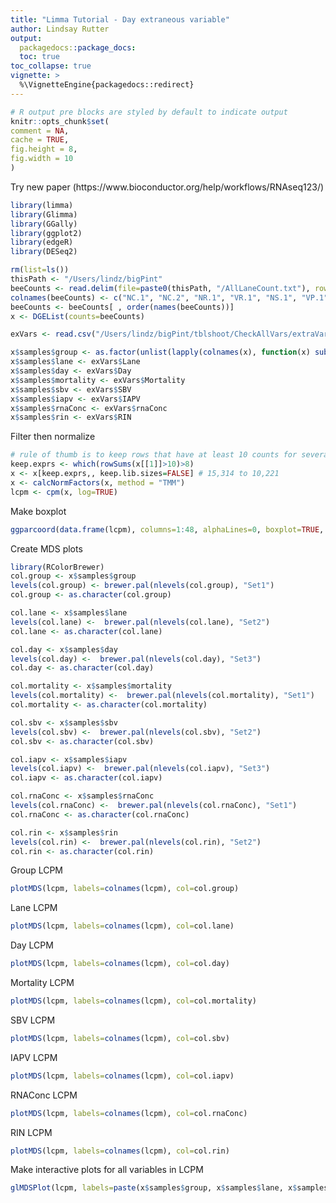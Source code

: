```yaml
---
title: "Limma Tutorial - Day extraneous variable"
author: Lindsay Rutter
output:
  packagedocs::package_docs:
  toc: true
toc_collapse: true
vignette: >
  %\VignetteEngine{packagedocs::redirect}
---
```

  
  <meta http-equiv="content-type" content="text/html;charset=utf-8" />
  
  ```r
# R output pre blocks are styled by default to indicate output
knitr::opts_chunk$set(
  comment = NA,
  cache = TRUE,
  fig.height = 8,
  fig.width = 10
)
```
Try new paper (https://www.bioconductor.org/help/workflows/RNAseq123/)

```r
library(limma)
library(Glimma)
library(GGally)
library(ggplot2)
library(edgeR)
library(DESeq2)

rm(list=ls())
thisPath <- "/Users/lindz/bigPint"
beeCounts <- read.delim(file=paste0(thisPath, "/AllLaneCount.txt"), row.names=1, stringsAsFactors = FALSE)
colnames(beeCounts) <- c("NC.1", "NC.2", "NR.1", "VR.1", "NS.1", "VP.1", "NS.2", "VR.2", "NP.1", "VP.2", "VC.1", "NP.2", "VP.3", "NP.3", "VS.1", "VS.2", "VC.2", "NC.3", "VP.4", "NC.4", "NR.2", "VC.3", "VC.4", "NP.4", "VR.3", "NC.5", "VS.3", "NP.5", "VC.5", "VS.4", "NS.3", "VS.5", "VP.5", "NR.3", "NR.4", "VC.6", "NS.4", "NC.6", "NP.6", "VR.4", "NR.5", "NR.6", "NS.5", "VP.6", "NS.6", "VR.5", "VR.6", "VS.6")
beeCounts <- beeCounts[ , order(names(beeCounts))]
x <- DGEList(counts=beeCounts)

exVars <- read.csv("/Users/lindz/bigPint/tblshoot/CheckAllVars/extraVarClean.csv")

x$samples$group <- as.factor(unlist(lapply(colnames(x), function(x) substring(unlist(strsplit(x, "[.]"))[1],1))))
x$samples$lane <- exVars$Lane
x$samples$day <- exVars$Day
x$samples$mortality <- exVars$Mortality
x$samples$sbv <- exVars$SBV
x$samples$iapv <- exVars$IAPV
x$samples$rnaConc <- exVars$rnaConc
x$samples$rin <- exVars$RIN
```

Filter then normalize
```r
# rule of thumb is to keep rows that have at least 10 counts for several samples
keep.exprs <- which(rowSums(x[[1]]>10)>8)
x <- x[keep.exprs,, keep.lib.sizes=FALSE] # 15,314 to 10,221
x <- calcNormFactors(x, method = "TMM")
lcpm <- cpm(x, log=TRUE)
```

Make boxplot
```r
ggparcoord(data.frame(lcpm), columns=1:48, alphaLines=0, boxplot=TRUE, scale="globalminmax") + coord_flip()
```

Create MDS plots
```r
library(RColorBrewer)
col.group <- x$samples$group
levels(col.group) <- brewer.pal(nlevels(col.group), "Set1")
col.group <- as.character(col.group)

col.lane <- x$samples$lane
levels(col.lane) <-  brewer.pal(nlevels(col.lane), "Set2")
col.lane <- as.character(col.lane)

col.day <- x$samples$day
levels(col.day) <-  brewer.pal(nlevels(col.day), "Set3")
col.day <- as.character(col.day)

col.mortality <- x$samples$mortality
levels(col.mortality) <-  brewer.pal(nlevels(col.mortality), "Set1")
col.mortality <- as.character(col.mortality)

col.sbv <- x$samples$sbv
levels(col.sbv) <-  brewer.pal(nlevels(col.sbv), "Set2")
col.sbv <- as.character(col.sbv)

col.iapv <- x$samples$iapv
levels(col.iapv) <-  brewer.pal(nlevels(col.iapv), "Set3")
col.iapv <- as.character(col.iapv)

col.rnaConc <- x$samples$rnaConc
levels(col.rnaConc) <-  brewer.pal(nlevels(col.rnaConc), "Set1")
col.rnaConc <- as.character(col.rnaConc)

col.rin <- x$samples$rin
levels(col.rin) <-  brewer.pal(nlevels(col.rin), "Set2")
col.rin <- as.character(col.rin)
```

Group LCPM
```r
plotMDS(lcpm, labels=colnames(lcpm), col=col.group)
```

Lane LCPM
```r
plotMDS(lcpm, labels=colnames(lcpm), col=col.lane)
```

Day LCPM
```r
plotMDS(lcpm, labels=colnames(lcpm), col=col.day)
```

Mortality LCPM
```r
plotMDS(lcpm, labels=colnames(lcpm), col=col.mortality)
```

SBV LCPM
```r
plotMDS(lcpm, labels=colnames(lcpm), col=col.sbv)
```

IAPV LCPM
```r
plotMDS(lcpm, labels=colnames(lcpm), col=col.iapv)
```

RNAConc LCPM
```r
plotMDS(lcpm, labels=colnames(lcpm), col=col.rnaConc)
```

RIN LCPM
```r
plotMDS(lcpm, labels=colnames(lcpm), col=col.rin)
```

Make interactive plots for all variables in LCPM
```r
glMDSPlot(lcpm, labels=paste(x$samples$group, x$samples$lane, x$samples$day, x$samples$mortality, x$samples$sbv, x$samples$iapv, x$samples$rnaConc, x$samples$rin, colnames(lcpm), sep="_"), groups=x$samples[,c(1,c(4:10))], launch=FALSE)
```
